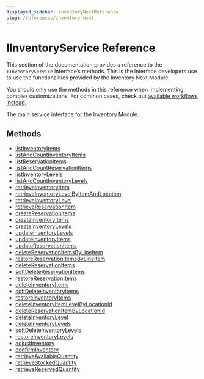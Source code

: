 ```yaml
---
displayed_sidebar: inventoryNextReference
slug: /references/inventory-next
---
```



# IInventoryService Reference

This section of the documentation provides a reference to the `IInventoryService` interface’s methods. This is the interface developers use to use the functionalities provided by the Inventory Next Module.

<Note>

You should only use the methods in this reference when implementing complex customizations. For common cases, check out [available workflows instead](/medusa-workflows-reference).

</Note>

The main service interface for the Inventory Module.

## Methods

- [listInventoryItems](../../IInventoryService/methods/inventory_next.IInventoryService.listInventoryItems/page.mdx)
- [listAndCountInventoryItems](../../IInventoryService/methods/inventory_next.IInventoryService.listAndCountInventoryItems/page.mdx)
- [listReservationItems](../../IInventoryService/methods/inventory_next.IInventoryService.listReservationItems/page.mdx)
- [listAndCountReservationItems](../../IInventoryService/methods/inventory_next.IInventoryService.listAndCountReservationItems/page.mdx)
- [listInventoryLevels](../../IInventoryService/methods/inventory_next.IInventoryService.listInventoryLevels/page.mdx)
- [listAndCountInventoryLevels](../../IInventoryService/methods/inventory_next.IInventoryService.listAndCountInventoryLevels/page.mdx)
- [retrieveInventoryItem](../../IInventoryService/methods/inventory_next.IInventoryService.retrieveInventoryItem/page.mdx)
- [retrieveInventoryLevelByItemAndLocation](../../IInventoryService/methods/inventory_next.IInventoryService.retrieveInventoryLevelByItemAndLocation/page.mdx)
- [retrieveInventoryLevel](../../IInventoryService/methods/inventory_next.IInventoryService.retrieveInventoryLevel/page.mdx)
- [retrieveReservationItem](../../IInventoryService/methods/inventory_next.IInventoryService.retrieveReservationItem/page.mdx)
- [createReservationItems](../../IInventoryService/methods/inventory_next.IInventoryService.createReservationItems/page.mdx)
- [createInventoryItems](../../IInventoryService/methods/inventory_next.IInventoryService.createInventoryItems/page.mdx)
- [createInventoryLevels](../../IInventoryService/methods/inventory_next.IInventoryService.createInventoryLevels/page.mdx)
- [updateInventoryLevels](../../IInventoryService/methods/inventory_next.IInventoryService.updateInventoryLevels/page.mdx)
- [updateInventoryItems](../../IInventoryService/methods/inventory_next.IInventoryService.updateInventoryItems/page.mdx)
- [updateReservationItems](../../IInventoryService/methods/inventory_next.IInventoryService.updateReservationItems/page.mdx)
- [deleteReservationItemsByLineItem](../../IInventoryService/methods/inventory_next.IInventoryService.deleteReservationItemsByLineItem/page.mdx)
- [restoreReservationItemsByLineItem](../../IInventoryService/methods/inventory_next.IInventoryService.restoreReservationItemsByLineItem/page.mdx)
- [deleteReservationItems](../../IInventoryService/methods/inventory_next.IInventoryService.deleteReservationItems/page.mdx)
- [softDeleteReservationItems](../../IInventoryService/methods/inventory_next.IInventoryService.softDeleteReservationItems/page.mdx)
- [restoreReservationItems](../../IInventoryService/methods/inventory_next.IInventoryService.restoreReservationItems/page.mdx)
- [deleteInventoryItems](../../IInventoryService/methods/inventory_next.IInventoryService.deleteInventoryItems/page.mdx)
- [softDeleteInventoryItems](../../IInventoryService/methods/inventory_next.IInventoryService.softDeleteInventoryItems/page.mdx)
- [restoreInventoryItems](../../IInventoryService/methods/inventory_next.IInventoryService.restoreInventoryItems/page.mdx)
- [deleteInventoryItemLevelByLocationId](../../IInventoryService/methods/inventory_next.IInventoryService.deleteInventoryItemLevelByLocationId/page.mdx)
- [deleteReservationItemByLocationId](../../IInventoryService/methods/inventory_next.IInventoryService.deleteReservationItemByLocationId/page.mdx)
- [deleteInventoryLevel](../../IInventoryService/methods/inventory_next.IInventoryService.deleteInventoryLevel/page.mdx)
- [deleteInventoryLevels](../../IInventoryService/methods/inventory_next.IInventoryService.deleteInventoryLevels/page.mdx)
- [softDeleteInventoryLevels](../../IInventoryService/methods/inventory_next.IInventoryService.softDeleteInventoryLevels/page.mdx)
- [restoreInventoryLevels](../../IInventoryService/methods/inventory_next.IInventoryService.restoreInventoryLevels/page.mdx)
- [adjustInventory](../../IInventoryService/methods/inventory_next.IInventoryService.adjustInventory/page.mdx)
- [confirmInventory](../../IInventoryService/methods/inventory_next.IInventoryService.confirmInventory/page.mdx)
- [retrieveAvailableQuantity](../../IInventoryService/methods/inventory_next.IInventoryService.retrieveAvailableQuantity/page.mdx)
- [retrieveStockedQuantity](../../IInventoryService/methods/inventory_next.IInventoryService.retrieveStockedQuantity/page.mdx)
- [retrieveReservedQuantity](../../IInventoryService/methods/inventory_next.IInventoryService.retrieveReservedQuantity/page.mdx)
